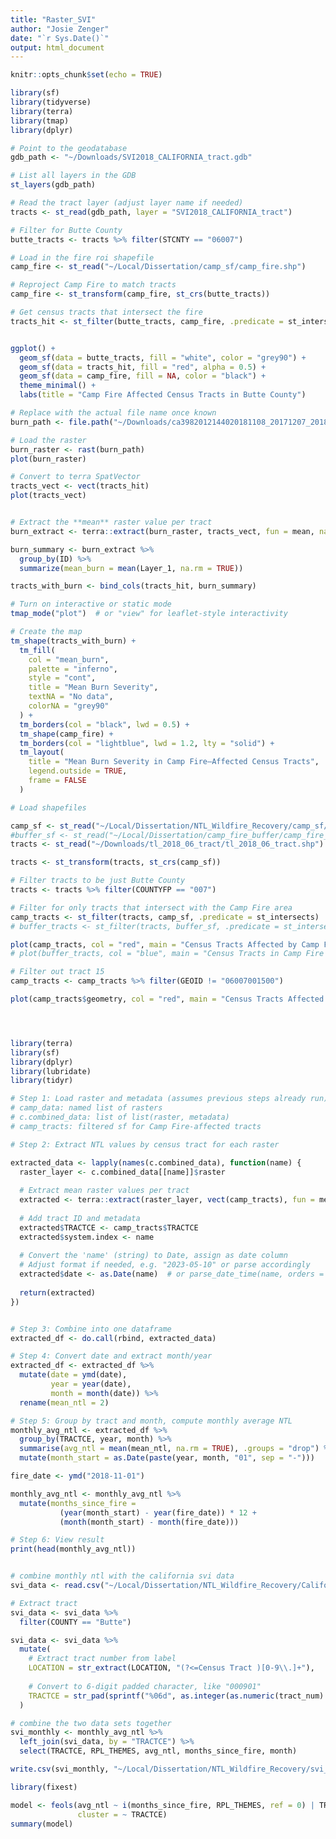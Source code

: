 ```yaml
---
title: "Raster_SVI"
author: "Josie Zenger"
date: "`r Sys.Date()`"
output: html_document
---
```


```r
knitr::opts_chunk$set(echo = TRUE)
```

```r

library(sf)
library(tidyverse)
library(terra)
library(tmap)
library(dplyr)

```

```r

# Point to the geodatabase
gdb_path <- "~/Downloads/SVI2018_CALIFORNIA_tract.gdb"

# List all layers in the GDB
st_layers(gdb_path)

# Read the tract layer (adjust layer name if needed)
tracts <- st_read(gdb_path, layer = "SVI2018_CALIFORNIA_tract")

# Filter for Butte County
butte_tracts <- tracts %>% filter(STCNTY == "06007")

# Load in the fire roi shapefile
camp_fire <- st_read("~/Local/Dissertation/camp_sf/camp_fire.shp")

# Reproject Camp Fire to match tracts
camp_fire <- st_transform(camp_fire, st_crs(butte_tracts))

# Get census tracts that intersect the fire
tracts_hit <- st_filter(butte_tracts, camp_fire, .predicate = st_intersects)


ggplot() +
  geom_sf(data = butte_tracts, fill = "white", color = "grey90") +
  geom_sf(data = tracts_hit, fill = "red", alpha = 0.5) +
  geom_sf(data = camp_fire, fill = NA, color = "black") +
  theme_minimal() +
  labs(title = "Camp Fire Affected Census Tracts in Butte County")


```

```r

# Replace with the actual file name once known
burn_path <- file.path("~/Downloads/ca3982012144020181108_20171207_20181210_ravg_data/ca3982012144020181108_20171207_20181210_rdnbr_cc5.tif")

# Load the raster
burn_raster <- rast(burn_path)
plot(burn_raster)

# Convert to terra SpatVector
tracts_vect <- vect(tracts_hit)
plot(tracts_vect)


# Extract the **mean** raster value per tract
burn_extract <- terra::extract(burn_raster, tracts_vect, fun = mean, na.rm = TRUE)

burn_summary <- burn_extract %>%
  group_by(ID) %>%
  summarize(mean_burn = mean(Layer_1, na.rm = TRUE))

tracts_with_burn <- bind_cols(tracts_hit, burn_summary)

# Turn on interactive or static mode
tmap_mode("plot")  # or "view" for leaflet-style interactivity

# Create the map
tm_shape(tracts_with_burn) +
  tm_fill(
    col = "mean_burn",
    palette = "inferno",
    style = "cont",
    title = "Mean Burn Severity",
    textNA = "No data",
    colorNA = "grey90"
  ) +
  tm_borders(col = "black", lwd = 0.5) +
  tm_shape(camp_fire) +
  tm_borders(col = "lightblue", lwd = 1.2, lty = "solid") +
  tm_layout(
    title = "Mean Burn Severity in Camp Fire–Affected Census Tracts",
    legend.outside = TRUE,
    frame = FALSE
  )


```

```r
# Load shapefiles 

camp_sf <- st_read("~/Local/Dissertation/NTL_Wildfire_Recovery/camp_sf/camp_fire.shp")
#buffer_sf <- st_read("~/Local/Dissertation/camp_fire_buffer/camp_fire_buffer.shp")
tracts <- st_read("~/Downloads/tl_2018_06_tract/tl_2018_06_tract.shp")

tracts <- st_transform(tracts, st_crs(camp_sf))

# Filter tracts to be just Butte County
tracts <- tracts %>% filter(COUNTYFP == "007")

# Filter for only tracts that intersect with the Camp Fire area
camp_tracts <- st_filter(tracts, camp_sf, .predicate = st_intersects)
# buffer_tracts <- st_filter(tracts, buffer_sf, .predicate = st_intersects)

plot(camp_tracts, col = "red", main = "Census Tracts Affected by Camp Fire")
# plot(buffer_tracts, col = "blue", main = "Census Tracts in Camp Fire Buffer Area")

# Filter out tract 15
camp_tracts <- camp_tracts %>% filter(GEOID != "06007001500")

plot(camp_tracts$geometry, col = "red", main = "Census Tracts Affected by Camp Fire (Excluding Tract 15)")





```

```r
library(terra)
library(sf)
library(dplyr)
library(lubridate)
library(tidyr)

# Step 1: Load raster and metadata (assumes previous steps already run)
# camp_data: named list of rasters
# c.combined_data: list of list(raster, metadata)
# camp_tracts: filtered sf for Camp Fire-affected tracts

# Step 2: Extract NTL values by census tract for each raster

extracted_data <- lapply(names(c.combined_data), function(name) {
  raster_layer <- c.combined_data[[name]]$raster
  
  # Extract mean raster values per tract
  extracted <- terra::extract(raster_layer, vect(camp_tracts), fun = mean, na.rm = TRUE)
  
  # Add tract ID and metadata
  extracted$TRACTCE <- camp_tracts$TRACTCE
  extracted$system.index <- name
  
  # Convert the 'name' (string) to Date, assign as date column
  # Adjust format if needed, e.g. "2023-05-10" or parse accordingly
  extracted$date <- as.Date(name)  # or parse_date_time(name, orders = c("ymd", "ymd HMS")) if complex
  
  return(extracted)
})


# Step 3: Combine into one dataframe
extracted_df <- do.call(rbind, extracted_data)

# Step 4: Convert date and extract month/year
extracted_df <- extracted_df %>%
  mutate(date = ymd(date),
         year = year(date),
         month = month(date)) %>%
  rename(mean_ntl = 2)

# Step 5: Group by tract and month, compute monthly average NTL
monthly_avg_ntl <- extracted_df %>%
  group_by(TRACTCE, year, month) %>%
  summarise(avg_ntl = mean(mean_ntl, na.rm = TRUE), .groups = "drop") %>%
  mutate(month_start = as.Date(paste(year, month, "01", sep = "-")))

fire_date <- ymd("2018-11-01")

monthly_avg_ntl <- monthly_avg_ntl %>%
  mutate(months_since_fire = 
           (year(month_start) - year(fire_date)) * 12 +
           (month(month_start) - month(fire_date)))

# Step 6: View result
print(head(monthly_avg_ntl))



```
```r
# combine monthly ntl with the california svi data 
svi_data <- read.csv("~/Local/Dissertation/NTL_Wildfire_Recovery/CaliforniaSVI.csv")

# Extract tract
svi_data <- svi_data %>%
  filter(COUNTY == "Butte")

svi_data <- svi_data %>%
  mutate(
    # Extract tract number from label
    LOCATION = str_extract(LOCATION, "(?<=Census Tract )[0-9\\.]+"),
    
    # Convert to 6-digit padded character, like "000901"
    TRACTCE = str_pad(sprintf("%06d", as.integer(as.numeric(tract_num) * 100)), 6, pad = "0")
  )

# combine the two data sets together
svi_monthly <- monthly_avg_ntl %>%
  left_join(svi_data, by = "TRACTCE") %>%
  select(TRACTCE, RPL_THEMES, avg_ntl, months_since_fire, month) 

write.csv(svi_monthly, "~/Local/Dissertation/NTL_Wildfire_Recovery/svi_monthly.csv", row.names = FALSE)

```



```r
library(fixest)

model <- feols(avg_ntl ~ i(months_since_fire, RPL_THEMES, ref = 0) | TRACTCE, data = svi_monthly, 
               cluster = ~ TRACTCE)
summary(model)
```